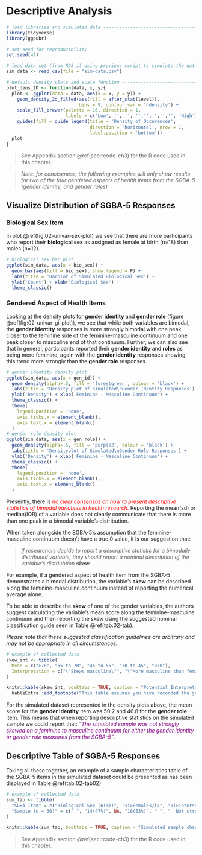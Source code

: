 # Descriptive Analysis {#descriptive-analysis}

```r
# load libraries and simulated data ---------------------------------------
library(tidyverse)
library(ggpubr)

# set seed for reproducibility
set.seed(42)

# load data set (from RDS if using previous script to simulate the data)
sim_data <- read_csv(file = "sim-data.csv")

# default density plots and scale function ----------------------------------
plot_dens_2D <- function(data, x, y){
  plot <- ggplot(data = data, aes(x = x, y = y)) + 
    geom_density_2d_filled(aes(fill = after_stat(level)),
                           bins = 9, contour_var = 'ndensity') +
    scale_fill_brewer(palette = 16, direction = 1, 
                      labels = c('Low', '', '', '','','','','', 'High')) +
    guides(fill = guide_legend(title = 'Density of Occurences', 
                               direction = 'horizontal', nrow = 1, 
                               label.position = 'bottom'))
  plot
}

```

> See Appendix section \@ref(sec:rcode-ch3) for the R code used in this chapter.

> *Note: for conciseness, the following examples will only show results for two of the four gendered aspects of health items from the SGBA-5 (gender identity, and gender roles)*


## Visualize Distribution of SGBA-5 Responses

### Biological Sex Item

In plot \@ref(fig:02-univar-sex-plot) we see that there are more participants who report their **biological sex** as assigned as female at birth (n=18) than males (n=12). 

```r

# biological sex bar plot
ggplot(sim_data, aes(x = bio_sex)) +
  geom_bar(aes(fill = bio_sex), show.legend = F) + 
  labs(title = 'Barplot of Simulated Biological Sex') +
  ylab('Count') + xlab('Biological Sex') +
  theme_classic()
```

### Gendered Aspect of Health Items

Looking at the density plots for **gender identity** and **gender role** (figure \@ref(fig:02-univar-gi-plot)), we see that while both variables are bimodal, the **gender identity** responses is more strongly bimodal with one peak closer to the feminine side of the feminine-masculine continuum and one peak closer to masculine end of that continuum. Further, we can also see that in general, participants reported their **gender identity** and **roles** as being more feminine, again with the **gender identity** responses showing this trend more strongly than the **gender role** responses.  

```r
# gender identity density plot
ggplot(sim_data, aes(x = gen_id)) +
  geom_density(alpha=.5, fill = 'forestgreen', colour = 'black') +
  labs(title = 'Density plot of Simulated\nGender Identity Responses') +
  ylab('Density') + xlab('Feminine - Masculine Continuum') +
  theme_classic() +
  theme(
    legend.position = 'none',
    axis.ticks.x = element_blank(),
    axis.text.x = element_blank()
  )
# gender role density plot
ggplot(sim_data, aes(x = gen_role)) +
  geom_density(alpha=.5, fill = 'purple2', colour = 'black') +
  labs(title = 'Densityplot of Simulated\nGender Role Responses') +
  ylab('Density') + xlab('Feminine - Masculine Continuum') +
  theme_classic() +
  theme(
    legend.position = 'none',
    axis.ticks.x = element_blank(),
    axis.text.x = element_blank()
  )  
```

Presently, there is _<span style="color:red">no clear consensus on how to present descriptive statistics of bimodal variables in health research.</span>_ Reporting the mean(sd) or median(IQR) of a variable does not clearly communicate that there is more than one peak in a bimodal variable’s distribution. 

When taken alongside the SGBA-5’s assumption that the feminine-masculine continuum doesn’t have a true 0 value, it is our suggestion that:

> _If researchers decide to report a descriptive statistic for a bimodally distributed variable, they should report a nominal description of the variable's distriubtion **skew**._ 

For example, if a gendered aspect of health item from the SGBA-5 demonstrates a bimodal distribution, the variable's **skew** can be described along the feminine-masculine continuum instead of reporting the numerical average alone. 

To be able to describe the **skew** of one of the gender variables, the authors suggest calculating the variable’s mean score along the feminine-masculine continuum and then reporting the skew using the suggested nominal classification guide seen in Table \@ref(tab:02-tab). 

_Please note that these suggested classification guidelines are arbitrary and may not be appropriate in all circumstances._ 

``` r
# example of collected data
skew_int <- tibble(
  Mean = c(">70", "55 to 70", "45 to 55", "30 to 45", "<30"),
  Interpretation = c("\"Skews masculine\"", "\"More masculine than feminine\"", "\"Not strongly skewed\"", "\"More feminine than masculine\"", "\"Skews feminine\"")
)

knitr::kable(skew_int, booktabs = TRUE, caption = "Potential Interpretation of Sample Means for Gendered Aspect of Health Items.") %>%
  kableExtra::add_footnote("This table assumes you have recorded the gendered aspects of health items as 0 being the most feminine score and 100 being the most masculine score.", notation = "none")
```

For the simulated dataset represented in the density plots above, the mean score for the **gender identity** item was 50.2 and 46.8 for the **gender role** item. This means that when reporting descriptive statistics on the simulated sample we could report that: <span style="color:purple">*"The simulated sample was not strongly skewed on a feminine to masculine continuum for either the gender identity or gender role measures from the SGBA-5"*</span>. 

## Descriptive Table of SGBA-5 Responses

Taking all these together, an example of a sample characteristics table of the SGBA-5 items in the simulated dataset could be presented as has been displayed in Table \@ref(tab:02-tab02)

``` r
# example of collected data
sum_tab <- tibble(
  "SGBA Item" = c("Biological Sex (n(%))", "<i>Female</i>", "<i>Intersex</i>", "<i>Male</i>", "Gendered Aspect of Health (skew)", "<i>Gender Identity</i>", "<i>Gendered Roles</i>"),
  "Sample (n = 30)" = c(" ", "14(47%)", NA, "16(53%)", " ", "  Not strongly skewed", "  Not strongly skewed")
)

knitr::kable(sum_tab, booktabs = TRUE, caption = "Simulated sample characteristics.") 
```

> See Appendix section \@ref(sec:rcode-ch3) for the R code used in this chapter.